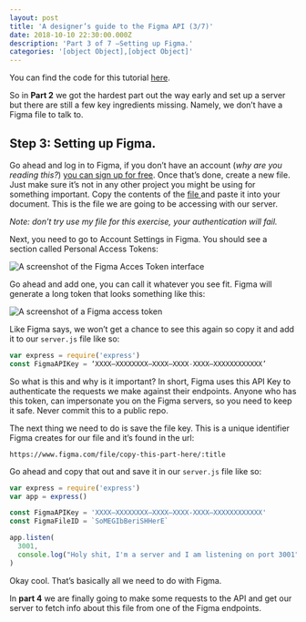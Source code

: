 ```yaml
---
layout: post
title: 'A designer’s guide to the Figma API (3/7)'
date: 2018-10-10 22:30:00.000Z
description: 'Part 3 of 7 —Setting up Figma.'
categories: '[object Object],[object Object]'
---
```


You can find the code for this tutorial [here](https://github.com/danhollick/FigmaAPIThing).

So in **Part 2** we got the hardest part out the way early and set up a server but there are still a few key ingredients missing. Namely, we don’t have a Figma file to talk to.

##

##

## Step 3: Setting up Figma.

Go ahead and log in to Figma, if you don’t have an account (_why are you reading this?_) [you can sign up for free](https://www.figma.com/). Once that’s done, create a new file. Just make sure it’s not in any other project you might be using for something important. Copy the contents of the [file ](https://www.figma.com/file/VAyAHaZn1tHmjOFK79pbnMTj/FigmaApiThing?node-id=0%3A1) and paste it into your document. This is the file we are going to be accessing with our server.

_Note: don’t try use my file for this exercise, your authentication will fail._

Next, you need to go to Account Settings in Figma. You should see a section called Personal Access Tokens:

![A screenshot of the Figma Acces Token interface](/figma-api/part-3/access_token_ui.png)

Go ahead and add one, you can call it whatever you see fit. Figma will generate a long token that looks something like this:

![A screenshot of a Figma access token](/figma-api/part-3/access_token.png)

Like Figma says, we won’t get a chance to see this again so copy it and add it to our `server.js` file like so:

```javascript
var express = require('express')
const FigmaAPIKey = ‘XXXX–XXXXXXXX–XXXX–XXXX-XXXX–XXXXXXXXXXXX’
```

So what is this and why is it important? In short, Figma uses this API Key to authenticate the requests we make against their endpoints. Anyone who has this token, can impersonate you on the Figma servers, so you need to keep it safe. Never commit this to a public repo.

The next thing we need to do is save the file key. This is a unique identifier Figma creates for our file and it’s found in the url:

`https://www.figma.com/file/copy-this-part-here/:title`

Go ahead and copy that out and save it in our `server.js` file like so:

```javascript
var express = require('express')
var app = express()

const FigmaAPIKey = 'XXXX–XXXXXXXX–XXXX–XXXX-XXXX–XXXXXXXXXXXX'
const FigmaFileID = `SoMEGIbBeriSHHerE`

app.listen(
  3001,
  console.log("Holy shit, I'm a server and I am listening on port 3001")
)
```

Okay cool. That’s basically all we need to do with Figma.

In **part 4** we are finally going to make some requests to the API and get our server to fetch info about this file from one of the Figma endpoints.
